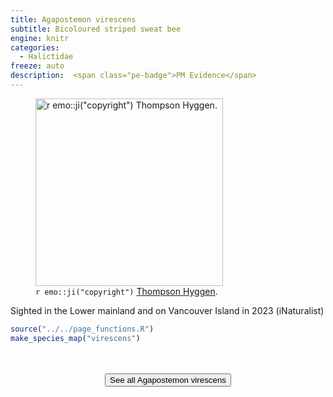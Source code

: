 ```yaml
---
title: Agapostemon virescens
subtitle: Bicoloured striped sweat bee
engine: knitr
categories:
  - Halictidae
freeze: auto
description:  <span class="pe-badge">PM Evidence</span>
---
```

![`r emo::ji("copyright")` [Thompson Hyggen ](https://inaturalist.ca/photos/319748351).](https://inaturalist-open-data.s3.amazonaws.com/photos/319748351/medium.jpg){height=300}

Sighted in the Lower mainland and on Vancouver Island in 2023 (iNaturalist)



```r
source("../../page_functions.R")
make_species_map("virescens")
```
<br><br>
<center>


<a href="https://inaturalist.ca/observations?place_id=7085&quality_grade=research&subview=map&taxon_id=82530"><button type="button" class="btn btn-secondary">See all Agapostemon virescens <i class="fa-solid fa-arrow-up-right-from-square"></i> </button></a>
</center>
